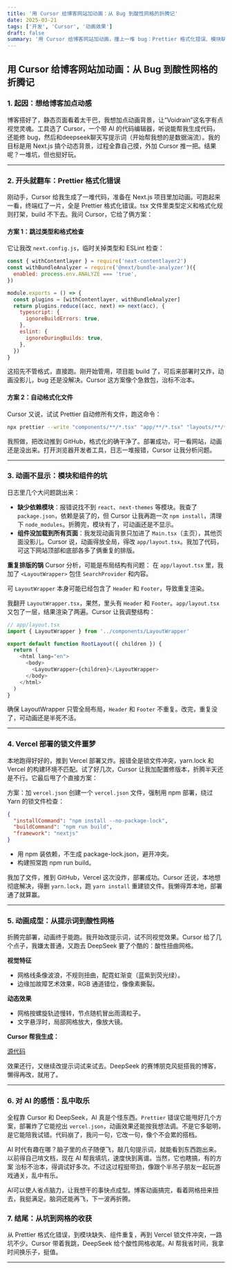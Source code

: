 ```yaml
---
title: '用 Cursor 给博客网站加动画：从 Bug 到酸性网格的折腾记'
date: 2025-03-21
tags: ['开发', 'Cursor', '动画效果']
draft: false
summary: '用 Cursor 给博客网站加动画，撞上一堆 bug：Prettier 格式化错误、模块缺失、组件重复、Vercel 锁文件冲突。全程靠 AI 摸索，从跳过检查到 vercel.json 救场，最后搞出酸性扭曲网格。过程乱中有趣，AI 时代脑洞随便飞。'
---
```


## 用 Cursor 给博客网站加动画：从 Bug 到酸性网格的折腾记

### 1. 起因：想给博客加点动感

博客搭好了，静态页面看着太干巴，我想加点动画背景，让“Voidrain”这名字有点视觉灵魂。工具选了 Cursor，一个带 AI 的代码编辑器，听说能帮我生成代码，还能修 bug，然后和deepseek聊天写提示词（开始帮我想的是数据湍流）。我的目标是用 Next.js 搞个动态背景，过程全靠自己摸，外加 Cursor 推一把。结果呢？一堆坑，但也挺好玩。

---

### 2. 开头就翻车：Prettier 格式化错误

刚动手，Cursor 给我生成了一堆代码，准备在 Next.js 项目里加动画。可跑起来一看，终端红了一片，全是 Prettier 格式化错误。tsx 文件里类型定义和格式化规则打架，build 不下去。我问 Cursor，它给了俩方案：

#### 方案 1：跳过类型和格式检查

它让我改 `next.config.js`，临时关掉类型和 ESLint 检查：

```javascript
const { withContentlayer } = require('next-contentlayer2')
const withBundleAnalyzer = require('@next/bundle-analyzer')({
  enabled: process.env.ANALYZE === 'true',
})

module.exports = () => {
  const plugins = [withContentlayer, withBundleAnalyzer]
  return plugins.reduce((acc, next) => next(acc), {
    typescript: {
      ignoreBuildErrors: true,
    },
    eslint: {
      ignoreDuringBuilds: true,
    },
  })
}
```

这招先不管格式，直接跑。刚开始管用，项目能 build 了，可后来部署时又炸，动画没影儿，bug 还是没解决。Cursor 这方案像个急救包，治标不治本。

#### 方案 2：自动格式化文件

Cursor 又说，试试 Prettier 自动修所有文件，跑这命令：

```bash
npx prettier --write "components/**/*.tsx" "app/**/*.tsx" "layouts/**/*.tsx"
```

我照做，把改动推到 GitHub，格式化的确干净了。部署成功，可一看网站，动画还是没出来。打开浏览器开发者工具，日志一堆报错，Cursor 让我分析问题。

---

### 3. 动画不显示：模块和组件的坑

日志里几个大问题跳出来：

- **缺少依赖模块**：报错说找不到 `react`、`next-themes` 等模块。我查了 `package.json`，依赖是装了的，但 Cursor 让我再跑一次 `npm install`，清理下 `node_modules`。折腾完，模块有了，可动画还是不显示。
- **组件没加载到所有页面**：我发现动画背景只加进了 `Main.tsx`（主页），其他页面没影儿。Cursor 说，动画得放全局，得改 `app/layout.tsx`。我加了代码，可这下网站顶部和底部各多了俩重复的排版。

**重复排版的锅**
Cursor 分析，可能是布局结构有问题：
在 `app/layout.tsx` 里，我加了 `<LayoutWrapper>` 包住 `SearchProvider` 和内容。

可 `LayoutWrapper` 本身可能已经包含了 `Header` 和 `Footer`，导致重复渲染。

我翻开 `LayoutWrapper.tsx`，果然，里头有 `Header` 和 `Footer`。`app/layout.tsx` 又包了一层，结果渲染了两遍。Cursor 让我调整结构：

```javascript
// app/layout.tsx
import { LayoutWrapper } from '../components/LayoutWrapper'

export default function RootLayout({ children }) {
  return (
    <html lang="en">
      <body>
        <LayoutWrapper>{children}</LayoutWrapper>
      </body>
    </html>
  )
}
```

确保 LayoutWrapper 只管全局布局，`Header` 和 `Footer` 不重复。改完，重复没了，可动画还是半死不活。

---

### 4. Vercel 部署的锁文件噩梦

本地跑得好好的，推到 Vercel 部署又炸。报错全是锁文件冲突，yarn.lock 和 Vercel 的构建环境不匹配。试了好几次，Cursor 让我加配置修版本，折腾半天还是不行。它最后甩了个直接方案：

方案：加 `vercel.json`
创建一个 `vercel.json` 文件，强制用 npm 部署，绕过 Yarn 的锁文件检查：

```json
{
  "installCommand": "npm install --no-package-lock",
  "buildCommand": "npm run build",
  "framework": "nextjs"
}
```

- 用 npm 装依赖，不生成 package-lock.json，避开冲突。
- 构建照常跑 npm run build。

我加了文件，推到 GitHub，Vercel 这次没炸，部署成功。Cursor 还说，本地想彻底解决，得删 `yarn.lock`，跑 `yarn install` 重建锁文件。我懒得弄本地，部署通了就算赢。

---

### 5. 动画成型：从提示词到酸性网格

折腾完部署，动画终于能跑。我开始改提示词，试不同视觉效果。Cursor 给了几个点子，我嫌太普通，又跑去 DeepSeek 要了个酷的：酸性扭曲网格。

**视觉特征**

- 网格线条像波浪，不规则扭曲，配霓虹渐变（蓝紫到荧光绿）。
- 边缘加故障艺术效果，RGB 通道错位，像像素撕裂。

**动态效果**

- 网格按螺旋轨迹慢转，节点随机冒出雨滴粒子。
- 文字悬浮时，局部网格放大，像放大镜。

**Cursor 帮我生成：**

[源代码](https://github.com/0xVoidRain/VoidRain-blog/blob/main/components/DataFlowBackground.tsx)

效果还行，又继续改提示词试来试去。DeepSeek 的赛博朋克风挺搭我的博客，懒得再改，就用了。

---

### 6. 对 AI 的感悟：乱中取乐

全程靠 Cursor 和 DeepSeek，AI 真是个怪东西。`Prettier` 错误它能甩好几个方案，部署炸了它能挖出 `vercel.json`，动画效果还能按我想法调。不是它多聪明，是它能陪我试错。代码崩了，我问一句，它改一句，像个不会累的搭档。

AI 时代有趣在哪？脑子里的点子随便飞，敲几句提示词，就能看到东西跑出来。以前得自己啃文档，现在 AI 帮我填坑，速度快到离谱。当然，它也瞎搞，有的方案 治标不治本，得调试好多次。不过这过程挺带劲，像跟个半吊子朋友一起玩游戏通关，乱中有乐。

AI可以使人省点脑力，让我想干的事快点成型。博客动画搞完，看着网格扭来扭去，我挺满足。脑洞还能再飞，下一波再折腾。

### 7. 结尾：从坑到网格的收获

从 Prettier 格式化错误，到模块缺失、组件重复，再到 Vercel 锁文件冲突，一路坑不少。Cursor 带着我跳，DeepSeek 给个酸性网格收尾。AI 帮我省时间，我拿时间换乐子，挺值。

---
